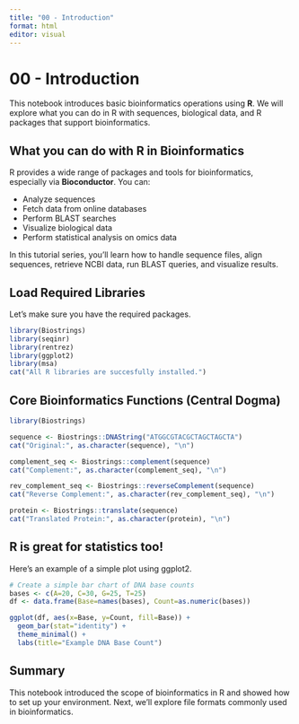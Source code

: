 ```yaml
---
title: "00 - Introduction"
format: html
editor: visual
---
```


# 00 - Introduction

This notebook introduces basic bioinformatics operations using **R**. We will explore what you can do in R with sequences, biological data, and R packages that support bioinformatics.

## What you can do with R in Bioinformatics

R provides a wide range of packages and tools for bioinformatics, especially via **Bioconductor**. You can:

-   Analyze sequences
-   Fetch data from online databases
-   Perform BLAST searches
-   Visualize biological data
-   Perform statistical analysis on omics data

In this tutorial series, you'll learn how to handle sequence files, align sequences, retrieve NCBI data, run BLAST queries, and visualize results.


## Load Required Libraries

Let's make sure you have the required packages.

```r
library(Biostrings)
library(seqinr)
library(rentrez)
library(ggplot2)
library(msa)
cat("All R libraries are succesfully installed.")
```

## Core Bioinformatics Functions (Central Dogma)

```r
library(Biostrings)

sequence <- Biostrings::DNAString("ATGGCGTACGCTAGCTAGCTA")
cat("Original:", as.character(sequence), "\n")

complement_seq <- Biostrings::complement(sequence)
cat("Complement:", as.character(complement_seq), "\n")

rev_complement_seq <- Biostrings::reverseComplement(sequence)
cat("Reverse Complement:", as.character(rev_complement_seq), "\n")

protein <- Biostrings::translate(sequence)
cat("Translated Protein:", as.character(protein), "\n")

```

## R is great for statistics too!

Here's an example of a simple plot using ggplot2.

```r
# Create a simple bar chart of DNA base counts
bases <- c(A=20, C=30, G=25, T=25)
df <- data.frame(Base=names(bases), Count=as.numeric(bases))

ggplot(df, aes(x=Base, y=Count, fill=Base)) +
  geom_bar(stat="identity") +
  theme_minimal() +
  labs(title="Example DNA Base Count")

```

## Summary

This notebook introduced the scope of bioinformatics in R and showed how to set up your environment. Next, we'll explore file formats commonly used in bioinformatics.
